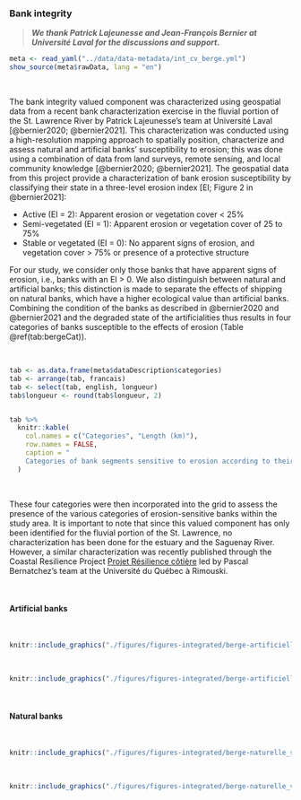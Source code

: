 ### Bank integrity {#berge}

> ***We thank Patrick Lajeunesse and Jean-François Bernier at Université Laval for the discussions and support.***


```r
meta <- read_yaml("../data/data-metadata/int_cv_berge.yml")
show_source(meta$rawData, lang = "en")
```

<br/>

The bank integrity valued component was characterized using geospatial data from a recent bank characterization exercise in the fluvial portion of the St. Lawrence River by Patrick Lajeunesse’s team at Université Laval [@bernier2020; @bernier2021]. This characterization was conducted using a high-resolution mapping approach to spatially position, characterize and assess natural and artificial banks’ susceptibility to erosion; this was done using a combination of data from land surveys, remote sensing, and local community knowledge [@bernier2020; @bernier2021]. The geospatial data from this project provide a characterization of bank erosion susceptibility by classifying their state in a three-level erosion index [EI; Figure 2 in @bernier2021]:

- Active (EI = 2): Apparent erosion or vegetation cover < 25%
- Semi-vegetated (EI = 1): Apparent erosion or vegetation cover of 25 to 75%
- Stable or vegetated (EI = 0): No apparent signs of erosion, and vegetation cover > 75% or presence of a protective structure

For our study, we consider only those banks that have apparent signs of erosion, i.e., banks with an EI > 0. We also distinguish between natural and artificial banks; this distinction is made to separate the effects of shipping on natural banks, which have a higher ecological value than artificial banks. Combining the condition of the banks as described in @bernier2020 and @bernier2021 and the degraded state of the artificialities thus results in four categories of banks susceptible to the effects of erosion (Table \@ref(tab:bergeCat)).

<br/>

```r
tab <- as.data.frame(meta$dataDescription$categories)
tab <- arrange(tab, francais)
tab <- select(tab, english, longueur)
tab$longueur <- round(tab$longueur, 2)


tab %>%
  knitr::kable(
    col.names = c("Categories", "Length (km)"),
    row.names = FALSE,
    caption = "
    Categories of bank segments sensitive to erosion according to their artificiality and their erosion index (EI) considered for the CEA analysis and their total length in $km$ within the bank characterization data of the fluvial portion of the St. Lawrence River [@bernier2020; @bernier2021]"
  )
```

<br/>

These four categories were then incorporated into the grid to assess the presence of the various categories of erosion-sensitive banks within the study area. It is important to note that since this valued component has only been identified for the fluvial portion of the St. Lawrence, no characterization has been done for the estuary and the Saguenay River. However, a similar characterization was recently published through the Coastal Resilience Project [Projet Résilience côtière](https://ldgizc.uqar.ca/Web/projets/projet-resilience-cotiere) led by Pascal Bernatchez’s team at the Université du Québec à Rimouski.

<br/>

#### Artificial banks

<br>

```r
knitr::include_graphics("./figures/figures-integrated/berge-artificielle_semi_vegetalisee.png")
```

<br>

```r
knitr::include_graphics("./figures/figures-integrated/berge-artificielle_vive.png")
```

<br>

#### Natural banks 

<br>

```r
knitr::include_graphics("./figures/figures-integrated/berge-naturelle_semi_vegetalisee.png")
```

<br>

```r
knitr::include_graphics("./figures/figures-integrated/berge-naturelle_vive.png")
```

<br>
